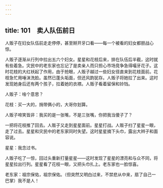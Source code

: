```yaml
---
---
---
```

title: 101　卖人队伍前日
---




人贩子在妇女队伍前走走停停，甚至掰开牙口看——每一个被看的妇女都胆战心惊。

人贩子逐渐从行列中拉出五六个妇女。星星和花枝后来，排在队伍后半截，这时就有些着急。灾民中的老东家也忘记了是卖亲人而只担心市场竞争急得嘬牙花子。这时花枝的大红袄起了作用，由于抢眼，人贩子越过一些妇女径直来到花枝面前。花枝急忙用唾沫洗脸。虽然已蓬头垢面，但还风韵犹存。人贩子将她拉了出来。这时发现她身后还有两个孩子，拉着她的衣襟。人贩子看着留保和铃铛。

人贩子：啥个意思？

花枝：买一大的，捎带俩小的，大哥你划算。

人贩子啼笑皆非：我买的是一张嘴，不是三张嘴，你把我当傻子了？

一把将花枝推了回去。人贩子又走到星星面前。星星打战。人贩子扫了星星一眼，走了过去。星星和灾民中的老东家同时失望。这时星星摘下头巾，露出大辫子和面容说。

星星：我念过书。

人贩子吃了一惊，回过头重新打量星星——这时发现了星星的漂亮和与众不同，将星星拉出行列。星星看了花枝一眼，又把头巾扎上。老东家也一脸惊喜。

老东家：祖宗保佑，祖宗保佑。（但突然又明白过来，不禁悲从中来，扇了自己一巴掌）我不是人！